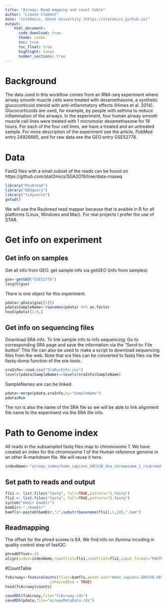 ```yaml
---
title: "Airway: Read mapping and count table"
author: "Lieven Clement"
date: "statOmics, Ghent University (https://statomics.github.io)"
output:
    html_document:
      code_download: true
      theme: cosmo
      toc: true
      toc_float: true
      highlight: tango
      number_sections: true
---
```


# Background
The data used in this workflow comes from an RNA-seq experiment where airway smooth muscle cells were treated with dexamethasone, a synthetic glucocorticoid steroid with anti-inflammatory effects (Himes et al. 2014). Glucocorticoids are used, for example, by people with asthma to reduce inflammation of the airways. In the experiment, four human airway smooth muscle cell lines were treated with 1 micromolar dexamethasone for 18 hours. For each of the four cell lines, we have a treated and an untreated sample.
For more description of the experiment see the article, PubMed entry 24926665, and for raw data see the GEO entry GSE52778.

# Data
FastQ files with a small subset of the reads can be found on https://github.com/statOmics/SGA2019/tree/data-rnaseq


```r
library("Rsubread")
library("GEOquery")
library("tidyverse")
getwd()
```

We will use the Rsubread read mapper because that is avaible in R for all platforms (Linux, Windows and Mac).
For real projects I prefer the use of STAR.

# Get info on experiment

## Get info on samples
Get all info from GEO.
get sample info via getGEO (info from samples)

```r
gse<-getGEO("GSE52778")
length(gse)
```

There is one object for this experiment.

```r
pdata<-pData(gse[[1]])
pdata$SampleName<-rownames(pdata) %>% as.factor
head(pdata)[1:6,]
```


## Get info on sequencing files

Download SRA info. To link sample info to info sequencing: Go to corresponding SRA page and save the information via the "Send to: File button"
This file can also be used to make a script to download sequencing files from the web.
Note that sra files can be converted to fastq files via the fastq-dump function of the sra-tools.

```r
sraInfo<-read.csv("SraRunInfo.csv")
levels(pdata$SampleName)==levels(sraInfo$SampleName)
```

SampleNames are can be linked.


```r
pdata<-merge(pdata,sraInfo,by="SampleName")
pdata$Run
```

The run is also the name of the SRA file so we will be able to link alignment file name to the experiment via the SRA file info.

# Path to Genome index

All reads in the subsampled fastq files map to chromosome 1.
We have created an index for the chromosome 1 of the Human reference genome in an other R-markdown file.
We will reuse it here.

```r
indexName<-"airway_index/homo_sapiens_GRCh38_dna_chromosome_1_rsubread"
```

## Set path to reads and output

```r
fls1 <- list.files("fastq", full=TRUE,pattern="1.fastq")
fls2 <- list.files("fastq", full=TRUE,pattern="2.fastq")
system("mkdir bamDir")
bamDir<-"./bamDir"
bamfls<-paste0(bamDir,"/",substr(basename(fls1),1,10),".bam")
```

## Readmapping
The offset for the phred scores is 64. We find info on illumina incoding in quality control step of fastQC.

```r
phredOffset<-33
align(index=indexName,readfile1=fls1,readfile2=fls2,input_format="FASTQ",output_format="BAM",output_file=bamfls,phredOffset=phredOffset)
```

#CountTable
```r
fcAirway<-featureCounts(files=bamfls,annot.ext="Homo_sapiens.GRCh38.98.gtf.gz",isGTFAnnotationFile=TRUE, GTF.featureType = "exon", GTF.attrType = "gene_id", useMetaFeatures = TRUE, strandSpecific = 0,
                    isPairedEnd = TRUE)
head(fcAirway$counts)
```



```r
saveRDS(fcAirway,file="fcAirway.rds")
saveRDS(pdata,file="airwayMetaData.rds")
```
